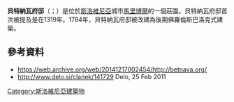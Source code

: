 '''貝特納瓦府邸'''（{{lang-sl|Dvorec Betnava}}；{{lang-de|Schloss Windenau}}）是位於[[斯洛維尼亞|斯洛維尼亞]]城市[[馬里博爾|馬里博爾]]的一個莊園。貝特納瓦府邸首次被提及是在1319年。1784年，貝特納瓦府邸被改建為後期佛羅倫斯巴洛克式建築。
==參考資料==
*https://web.archive.org/web/20141217002454/http://betnava.org/
*http://www.delo.si/clanek/141729 {{Wayback|url=http://www.delo.si/clanek/141729 |date=20160304063514 }} Delo, 25 Feb 2011
{{coord|46|31|42.55|N|15|38|22.93|E|type:landmark_region:SI|display=title}}
[[Category:斯洛維尼亞建築物|Category:斯洛維尼亞建築物]]